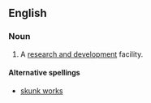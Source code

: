 ==English==
===Noun===
{{en-noun|-}}
# A [[research and development]] facility.

====Alternative spellings====
*[[skunk works]]